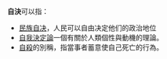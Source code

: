 '''自決'''可以指：
*[[民族自决|民族自决]]，人民可以自由决定他们的政治地位
*[[自我決定論|自我決定論]]一個有關於人類個性與動機的理論。
*[[自殺|自殺]]的別稱，指當事者蓄意使自己死亡的行為。

{{disambig}}